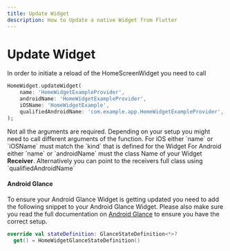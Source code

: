 ```yaml
---
title: Update Widget
description: How to Update a native Widget from Flutter
---
```


# Update Widget

In order to initiate a reload of the HomeScreenWidget you need to call
```dart
HomeWidget.updateWidget(
    name: 'HomeWidgetExampleProvider',
    androidName: 'HomeWidgetExampleProvider',
    iOSName: 'HomeWidgetExample',
    qualifiedAndroidName: 'com.example.app.HomeWidgetExampleProvider',
);
```

<Info>
Not all the arguments are required. Depending on your setup you might need to call different arguments of the function.
For iOS either `name` or `iOSName` must match the `kind` that is defined for the Widget
For Android either `name` or `androidName` must the class Name of your Widget <b>Receiver</b>. Alternatively you can point to the receivers full class using `qualifiedAndroidName`
</Info>


#### Android Glance

To ensure your Android Glance Widget is getting updated you need to add the following snippet to your Android Glance Widget. Please also make sure you read the full documentation on [Android Glance](/setup/android) to ensure you have the correct setup.

```kotlin
override val stateDefinition: GlanceStateDefinition<*>?
  get() = HomeWidgetGlanceStateDefinition()
```


